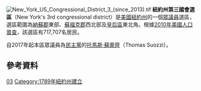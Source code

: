 {{noteTA
|1=zh-hans:县;zh-hk:縣;zh-tw:郡;
}}
[[File:New_York_US_Congressional_District_3_(since_2013).tif|thumb]]
'''紐約州第三國會選區'''（New York's 3rd congressional district）是[[美國|美國]][[紐約州|紐約州]]的一個[[美國眾議院|眾議員]]選區，選區範圍為[[納蘇郡_(紐約州)|納蘇郡]]東部、[[蘇福克郡_(紐約州)|蘇福克郡]]西北部及[[皇后區|皇后區]]東北角。根據[[2010年美國人口普查|2010年美國人口普查]]，該選區有717,707名居民。

自2017年起本區眾議員為[[民主黨_(美國)|民主黨]]的[[托馬斯·蘇奧齊|托馬斯·蘇奧齊]]（Thomas Suozzi）。

== 參考資料 ==
{{reflist}}
[[Category:紐約州國會選區|03]]
[[Category:1789年紐約州建立|Category:1789年紐約州建立]]
{{NY-stub}}